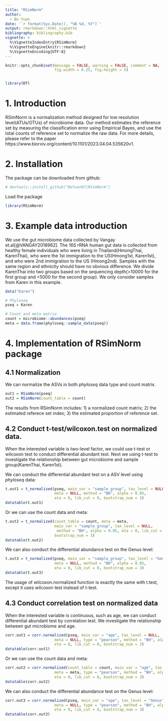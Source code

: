 ```yaml
---
title: "RSimNorm"
author: 
  - Bo Yuan
date: '`r format(Sys.Date(), "%B %d, %Y")`'
output: rmarkdown::html_vignette
bibliography: bibliography.bib
vignette: >
  %\VignetteIndexEntry{RSimNorm}
  %\VignetteEngine{knitr::rmarkdown}
  %\VignetteEncoding{UTF-8}
---
```


```r
knitr::opts_chunk$set(message = FALSE, warning = FALSE, comment = NA, 
                      fig.width = 6.25, fig.height = 5)


library(DT)
```

# 1. Introduction

RSimNorm is a normalization method designed for low resolution level(ATUs/OTUs) of microbiome data. Our method estimates the reference set by measuring the classification error using Empirical Bayes, and use the total counts of reference set to normalize the raw data. For more details, please refer to the paper https://www.biorxiv.org/content/10.1101/2023.04.04.535620v1.

# 2. Installation

The package can be downloaded from github:

```r
# devtools::install_github("BoYuan07/RSimNorm")
```

Load the package

```r
library(RSimNorm)
```

# 3. Example data introduction

We use the gut microbiome data collected by Vangay et.al[@VANGAY2018962]. The 
16S rRNA human gut data is collected from healthy female individuals who were 
living in Thailand(HmongThai, KarenThai), who were the 1st immigration to the 
US(Hmong1st, Karen1st), and who were 2nd immigration to the US (Hmong2nd). 
Samples with the same region and ethnicity should have 
no obvious difference. We divide KarenThai into two groups based on the 
sequencing depth(>10000 for the first group and <5000 for the second group). 
We only consider samples from Karen in this example.

```r
data("Karen")

# Phyloseq 
pseq = Karen

# Count and meta matrix
count = microbiome::abundances(pseq)
meta = data.frame(phyloseq::sample_data(pseq))
```

# 4. Implementation of RSimNorm package

## 4.1 Normalization

We can normalize the ASVs in both *phyloseq* data type and count matrix.

```r
out1 = RSimNorm(pseq)
out2 = RSimNorm(count_table = count)
```

The results from RSimNorm includes: 1) a normalized count matrix; 
2) the estimated referece set index; 3) the estimated proportion of reference 
set.

## 4.2 Conduct t-test/wilcoxon.test on normalized data.

When the interested variable is two-level factor, we could use t-test or wilcoxon 
test to conduct differential abundant test. Next we using t-test to investigate 
the relationship between gut microbiome and sample group(KarenThai, Karen1st). 

We can conduct the differential abundant test on a ASV level using *phyloseq* 
data:

```r
t.out1 = t_normalized(pseq, main_var = "sample_group", tax_level = NULL, 
                      meta = NULL, method = "BH", alpha = 0.05, 
                      eta = 0, lib_cut = 0, bootstrap_num = 3)
datatable(t.out1)
```

Or we can use the count data and meta:

```r
t.out2 = t_normalized(count_table = count, meta = meta,
                      main_var = "sample_group", tax_level = NULL, 
                       method = "BH", alpha = 0.05, eta = 0, lib_cut = 0, 
                      bootstrap_num = 3)
datatable(t.out2)
```

We can also conduct the differential abundance test on the Genus level:

```r
t.out3 = t_normalized(pseq, main_var = "sample_group", tax_level = "Genus", 
                      meta = NULL, method = "BH", alpha = 0.05, 
                      eta = 0, lib_cut = 0, bootstrap_num = 3)
datatable(t.out3)
```

The usage of wilcoxon.normalized function is exactly the same with t.test, 
except it uses wilcoxon test instead of t-test. 

## 4.3 Conduct correlation test on normalized data

When the interested variable is continuous, such as age, we can conduct 
differential abundant test by correlation test. We investigate the relationship 
between gut microbiome and age.

```r
corr.out1 = corr.normalized(pseq, main_var = "age", tax_level = NULL, 
                      meta = NULL, type = "pearson", method = "BH", alpha = 0.05, 
                      eta = 0, lib_cut = 0, bootstrap_num = 3)
datatable(corr.out1)
```

Or we can use the count data and meta:

```r
corr.out2 = corr.normalized(count_table = count, main_var = "age", tax_level = NULL, 
                      meta = meta, type = "pearson", method = "BH", alpha = 0.05, 
                      eta = 0, lib_cut = 0, bootstrap_num = 3)
datatable(corr.out2)
```

We can also conduct the differential abundance test on the Genus level:

```r
corr.out3 = corr.normalized(pseq, main_var = "age", tax_level = "Genus", 
                      meta = NULL, type = "pearson", method = "BH", alpha = 0.05, 
                      eta = 0, lib_cut = 0, bootstrap_num = 3)
datatable(corr.out3)
```

